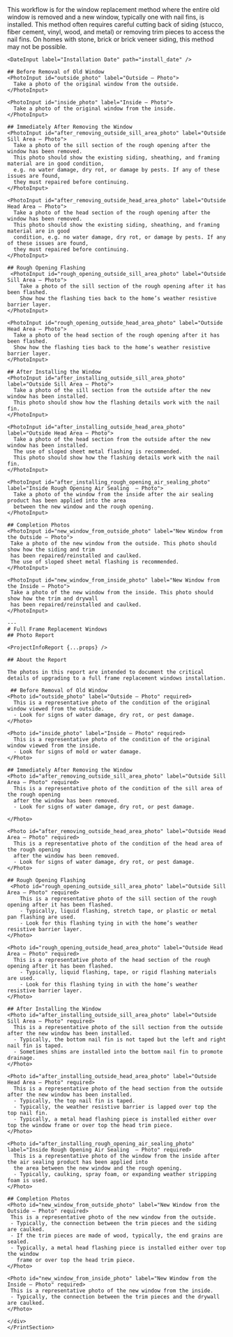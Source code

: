 <Tabs>
  <Tab eventKey="installation" title="Installation">
    This workflow is for the window replacement method where the entire old window is removed and a new window, 
    typically one with nail fins, is installed. This method often requires careful cutting back of siding (stucco, 
    fiber cement, vinyl, wood, and metal) or removing trim pieces to access the nail fins. On homes with stone, 
    brick or brick veneer siding, this method may not be possible.
  
    <DateInput label="Installation Date" path="install_date" />

    ## Before Removal of Old Window
    <PhotoInput id="outside_photo" label="Outside – Photo">
      Take a photo of the original window from the outside.
    </PhotoInput>

    <PhotoInput id="inside_photo" label="Inside – Photo">
      Take a photo of the original window from the inside.
    </PhotoInput>

    ## Immediately After Removing the Window 
    <PhotoInput id="after_removing_outside_sill_area_photo" label="Outside Sill Area – Photo">
      Take a photo of the sill section of the rough opening after the window has been removed. 
      This photo should show the existing siding, sheathing, and framing material are in good condition, 
      e.g. no water damage, dry rot, or damage by pests. If any of these issues are found, 
      they must repaired before continuing.
    </PhotoInput>

    <PhotoInput id="after_removing_outside_head_area_photo" label="Outside Head Area – Photo">
      Take a photo of the head section of the rough opening after the window has been removed. 
      This photo should show the existing siding, sheathing, and framing material are in good 
      condition, e.g. no water damage, dry rot, or damage by pests. If any of these issues are found, 
      they must repaired before continuing.
    </PhotoInput>

    ## Rough Opening Flashing
     <PhotoInput id="rough_opening_outside_sill_area_photo" label="Outside Sill Area – Photo">
        Take a photo of the sill section of the rough opening after it has been flashed. 
        Show how the flashing ties back to the home’s weather resistive barrier layer.
    </PhotoInput>

    <PhotoInput id="rough_opening_outside_head_area_photo" label="Outside Head Area – Photo">
      Take a photo of the head section of the rough opening after it has been flashed.
      Show how the flashing ties back to the home’s weather resistive barrier layer.
    </PhotoInput>

    ## After Installing the Window 
    <PhotoInput id="after_installing_outside_sill_area_photo" label="Outside Sill Area – Photo">
      Take a photo of the sill section from the outside after the new window has been installed.
      This photo should show how the flashing details work with the nail fin.
    </PhotoInput>

    <PhotoInput id="after_installing_outside_head_area_photo" label="Outside Head Area – Photo">
      Take a photo of the head section from the outside after the new window has been installed. 
      The use of sloped sheet metal flashing is recommended.
      This photo should show how the flashing details work with the nail fin.
    </PhotoInput>

    <PhotoInput id="after_installing_rough_opening_air_sealing_photo" label="Inside Rough Opening Air Sealing  – Photo">
      Take a photo of the window from the inside after the air sealing product has been applied into the area 
      between the new window and the rough opening.
    </PhotoInput>

    ## Completion Photos 
    <PhotoInput id="new_window_from_outside_photo" label="New Window from the Outside – Photo">
     Take a photo of the new window from the outside. This photo should show how the siding and trim 
     has been repaired/reinstalled and caulked. 
     The use of sloped sheet metal flashing is recommended.
    </PhotoInput>

    <PhotoInput id="new_window_from_inside_photo" label="New Window from the Inside – Photo">
     Take a photo of the new window from the inside. This photo should show how the trim and drywall 
     has been repaired/reinstalled and caulked.
    </PhotoInput>
    
  </Tab>
  <Tab eventKey="report" title="Report">
    <PrintSection label="Print Report">
    <div className="pdf-wrapper">

    ---
    # Full Frame Replacement Windows
    ## Photo Report

    <ProjectInfoReport {...props} />

    ## About the Report
    
    The photos in this report are intended to document the critical details of upgrading to a full frame replacement windows installation.
   
     ## Before Removal of Old Window
    <Photo id="outside_photo" label="Outside – Photo" required>
      This is a representative photo of the condition of the original window viewed from the outside. 
      - Look for signs of water damage, dry rot, or pest damage.
    </Photo>

    <Photo id="inside_photo" label="Inside – Photo" required>
      This is a representative photo of the condition of the original window viewed from the inside. 
      - Look for signs of mold or water damage.
    </Photo>

    ## Immediately After Removing the Window 
    <Photo id="after_removing_outside_sill_area_photo" label="Outside Sill Area – Photo" required>
      This is a representative photo of the condition of the sill area of the rough opening 
      after the window has been removed.
      - Look for signs of water damage, dry rot, or pest damage.

    </Photo>

    <Photo id="after_removing_outside_head_area_photo" label="Outside Head Area – Photo" required>
      This is a representative photo of the condition of the head area of the rough opening 
      after the window has been removed.
      - Look for signs of water damage, dry rot, or pest damage.
    </Photo>

    ## Rough Opening Flashing
     <Photo id="rough_opening_outside_sill_area_photo" label="Outside Sill Area – Photo" required>
        This is a representative photo of the sill section of the rough opening after it has been flashed.
        - Typically, liquid flashing, stretch tape, or plastic or metal pan flashing are used. 
        - Look for this flashing tying in with the home’s weather resistive barrier layer.
    </Photo>

    <Photo id="rough_opening_outside_head_area_photo" label="Outside Head Area – Photo" required>
      This is a representative photo of the head section of the rough opening after it has been flashed.
        - Typically, liquid flashing, tape, or rigid flashing materials are used. 
        - Look for this flashing tying in with the home’s weather resistive barrier layer.
    </Photo>

    ## After Installing the Window 
    <Photo id="after_installing_outside_sill_area_photo" label="Outside Sill Area – Photo" required>
      This is a representative photo of the sill section from the outside after the new window has been installed.
      - Typically, the bottom nail fin is not taped but the left and right nail fin is taped.
      - Sometimes shims are installed into the bottom nail fin to promote drainage.
    </Photo>

    <Photo id="after_installing_outside_head_area_photo" label="Outside Head Area – Photo" required>
      This is a representative photo of the head section from the outside after the new window has been installed.
      - Typically, the top nail fin is taped.
      - Typically, the weather resistive barrier is lapped over top the top nail fin.
      - Typically, a metal head flashing piece is installed either over top the window frame or over top the head trim piece.
    </Photo>

    <Photo id="after_installing_rough_opening_air_sealing_photo" label="Inside Rough Opening Air Sealing  – Photo" required>
      This is a representative photo of the window from the inside after the air sealing product has been applied into 
      the area between the new window and the rough opening.
      - Typically, caulking, spray foam, or expanding weather stripping foam is used.
    </Photo>

    ## Completion Photos 
    <Photo id="new_window_from_outside_photo" label="New Window from the Outside – Photo" required>
     This is a representative photo of the new window from the outside.
     - Typically, the connection between the trim pieces and the siding are caulked. 
     - If the trim pieces are made of wood, typically, the end grains are sealed.
     - Typically, a metal head flashing piece is installed either over top the window 
       frame or over top the head trim piece.
    </Photo>

    <Photo id="new_window_from_inside_photo" label="New Window from the Inside – Photo" required>
     This is a representative photo of the new window from the inside.
     - Typically, the connection between the trim pieces and the drywall are caulked. 
    </Photo>

    </div>
    </PrintSection>
  </Tab>
</Tabs>
